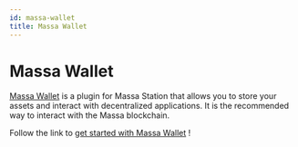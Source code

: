 ```yaml
---
id: massa-wallet
title: Massa Wallet
---
```


# Massa Wallet

[Massa Wallet](https://github.com/massalabs/station-massa-wallet) is a plugin for Massa Station that allows you to
store your assets and interact with decentralized applications. It is the recommended way to interact with the Massa blockchain.

Follow the link to [get started with Massa Wallet](/docs/massaStation/massa-wallet/getting-started) !